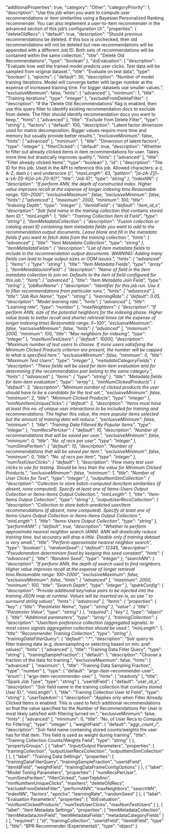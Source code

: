   "additionalProperties": true,
  "category": "Other",
  "categoryPriority": 1,
  "description": "Use this job when you want to compute user recommendations or item similarities using a Bayesian Personalized Ranking recommender. You can also implement a user-to-item recommender in the advanced section of this job’s configuration UI.",
  "properties": {
    "deleteOldRecs": {
      "default": true,
      "description": "Should previous recommendations be deleted. If this box is unchecked, then old recommendations will not be deleted but new recommendations will be appended with a different Job ID. Both sets of recommendations will be contained within the same collection.",
      "title": "Delete Old Recommendations",
      "type": "boolean"
    },
    "doEvaluation": {
      "description": "Evaluate how well the trained model predicts user clicks. Test data will be sampled from original dataset.",
      "title": "Evaluate on test data",
      "type": "boolean"
    },
    "epochs": {
      "default": 30,
      "description": "Number of model training iterations. Model will converge better with larger number at the expense of increased training time. For bigger datasets use smaller values.",
      "exclusiveMinimum": false,
      "hints": [
        "advanced"
      ],
      "minimum": 1,
      "title": "Training iterations",
      "type": "integer"
    },
    "excludeFromDeleteFilter": {
      "description": "If the 'Delete Old Recommendations' flag is enabled, then use this query filter to identify existing recommendation docs to exclude from delete. The filter should identify recommendation docs you want to keep.",
      "hints": [
        "advanced"
      ],
      "title": "Exclude from Delete Filter",
      "type": "string"
    },
    "factors": {
      "default": 100,
      "description": "Latent factor dimension used for matrix decomposition. Bigger values require more time and memory but usually provide better results.",
      "exclusiveMinimum": false,
      "hints": [
        "advanced"
      ],
      "minimum": 1,
      "title": "Dimension of latent factors",
      "type": "integer"
    },
    "filterClicked": {
      "default": true,
      "description": "Whether to filter out already clicked items in item recommendations for user. Takes more time but drastically improves quality.",
      "hints": [
        "advanced"
      ],
      "title": "Filter already clicked items",
      "type": "boolean"
    },
    "id": {
      "description": "The ID for this job. Used in the API to reference this job. Allowed characters: a-z, A-Z, dash (-) and underscore (_)",
      "maxLength": 63,
      "pattern": "[a-zA-Z][_\\-a-zA-Z0-9]*[a-zA-Z0-9]?",
      "title": "Job ID",
      "type": "string"
    },
    "indexNN": {
      "description": "If perform ANN, the depth of constructed index. Higher value improves recall at the expense of longer indexing time.Reasonable range: 100~2000",
      "exclusiveMaximum": false,
      "exclusiveMinimum": false,
      "hints": [
        "advanced"
      ],
      "maximum": 2000,
      "minimum": 100,
      "title": "Indexing Depth",
      "type": "integer"
    },
    "itemIdField": {
      "default": "item_id_s",
      "description": "Solr field name in the training collection that contains stored Item ID.",
      "minLength": 1,
      "title": "Training Collection Item Id Field",
      "type": "string"
    },
    "itemMetadataCollection": {
      "description": "Fusion collection or catalog asset ID containing item metadata fields you want to add to the recommendation output documents. Leave blank and fill in the metadata fields if you want to fetch data from the training collection.",
      "hints": [
        "advanced"
      ],
      "title": "Item Metadata Collection",
      "type": "string"
    },
    "itemMetadataFields": {
      "description": "List of item metadata fields to include in the recommendation output documents. WARNING: Adding many fields can lead to huge output sizes or OOM issues.",
      "hints": [
        "advanced"
      ],
      "items": {
        "type": "string"
      },
      "title": "Item Metadata Fields",
      "type": "array"
    },
    "itemMetadataJoinField": {
      "description": "Name of field in the item metadata collection to join on. Defaults to the item id field configured for this job.",
      "hints": [
        "advanced"
      ],
      "title": "Item Metadata Join Field",
      "type": "string"
    },
    "jobRunName": {
      "description": "Identifier for this job run. Use it to filter recommendations from particular runs.",
      "hints": [
        "advanced"
      ],
      "title": "Job Run Name",
      "type": "string"
    },
    "learningRate": {
      "default": 0.05,
      "description": "Model learning rate.",
      "hints": [
        "advanced"
      ],
      "title": "Learning rate",
      "type": "number"
    },
    "maxNeighbors": {
      "description": "If perform ANN, size of the potential neighbors for the indexing phase. Higher value leads to better recall and shorter retrieval times (at the expense of longer indexing time).Reasonable range: 5~100",
      "exclusiveMaximum": false,
      "exclusiveMinimum": false,
      "hints": [
        "advanced"
      ],
      "maximum": 2000,
      "minimum": 100,
      "title": "Max neighbors for indexing",
      "type": "integer"
    },
    "maxNumTestUsers": {
      "default": 10000,
      "description": "Maximum number of test users to choose. If more users satisfying the Minimum Clicked Products criterion are present, the number will be capped to what is specified here.",
      "exclusiveMinimum": false,
      "minimum": 0,
      "title": "Maximum Test Users",
      "type": "integer"
    },
    "metadataCategoryFields": {
      "description": "These fields will be used for item-item evaluation and for determining if the recommendation pair belong to the same category.",
      "hints": [
        "advanced"
      ],
      "items": {
        "type": "string"
      },
      "title": "Metadata fields for item-item evaluation",
      "type": "array"
    },
    "minNumClickedProducts": {
      "default": 3,
      "description": "Minimum number of clicked products the user should have to be a candidate for the test set.",
      "exclusiveMinimum": false,
      "minimum": 2,
      "title": "Minimum Clicked Products",
      "type": "integer"
    },
    "minNumItemUniqueClicks": {
      "default": 2,
      "description": "Items must have at least this no. of unique user interactions to be included for training and recommendations. The higher this value, the more popular items selected but the amount of training data will reduce.",
      "exclusiveMinimum": false,
      "minimum": 1,
      "title": "Training Data Filtered By Popular Items",
      "type": "integer"
    },
    "numRecsPerUser": {
      "default": 10,
      "description": "Number of recommendations that will be saved per user.",
      "exclusiveMinimum": false,
      "minimum": 0,
      "title": "No. of recs per user",
      "type": "integer"
    },
    "numSimsPerItem": {
      "default": 10,
      "description": "Number of recommendations that will be saved per item.",
      "exclusiveMinimum": false,
      "minimum": 0,
      "title": "No. of recs per item",
      "type": "integer"
    },
    "numTestUserClicks": {
      "default": 1,
      "description": "How many test user clicks to use for testing. Should be less than the value for Minimum Clicked Products.",
      "exclusiveMinimum": false,
      "minimum": 1,
      "title": "Number of User Clicks for Test",
      "type": "integer"
    },
    "outputItemSimCollection": {
      "description": "Collection to store batch-computed item/item similarities (if absent, none computed). Specify at least one of Items-Users Output Collection or Items-Items Output Collection.",
      "minLength": 1,
      "title": "Item-Items Output Collection",
      "type": "string"
    },
    "outputUserRecsCollection": {
      "description": "Collection to store batch-predicted user/item recommendations (if absent, none computed). Specify at least one of Items-Users Output Collection or Items-Items Output Collection.",
      "minLength": 1,
      "title": "Items-Users Output Collection",
      "type": "string"
    },
    "performANN": {
      "default": true,
      "description": "Whether to perform approximate nearest neighbor search (ANN). ANN will drastically reduce training time, but accuracy will drop a little. Disable only if training dataset is very small.",
      "title": "Perform approximate nearest neighbor search",
      "type": "boolean"
    },
    "randomSeed": {
      "default": 12345,
      "description": "Pseudorandom determinism fixed by keeping this seed constant",
      "hints": [
        "advanced"
      ],
      "title": "Random Seed",
      "type": "integer"
    },
    "searchNN": {
      "description": "If perform ANN, the depth of search used to find neighbors. Higher value improves recall at the expense of longer retrieval time.Reasonable range: 100~2000",
      "exclusiveMaximum": false,
      "exclusiveMinimum": false,
      "hints": [
        "advanced"
      ],
      "maximum": 2000,
      "minimum": 100,
      "title": "Search Depth",
      "type": "integer"
    },
    "sparkConfig": {
      "description": "Provide additional key/value pairs to be injected into the training JSON map at runtime. Values will be inserted as-is, so use \" to surround string values",
      "hints": [
        "advanced"
      ],
      "items": {
        "properties": {
          "key": {
            "title": "Parameter Name",
            "type": "string"
          },
          "value": {
            "title": "Parameter Value",
            "type": "string"
          }
        },
        "required": [
          "key"
        ],
        "type": "object"
      },
      "title": "Additional parameters",
      "type": "array"
    },
    "trainingCollection": {
      "description": "User/Item preference collection (aggregated signals). In most cases signals aggregation collection should be used.",
      "minLength": 1,
      "title": "Recommender Training Collection",
      "type": "string"
    },
    "trainingDataFilterQuery": {
      "default": "*:*",
      "description": "Solr query to filter training data (e.g. downsampling or selecting based on min. pref values)",
      "hints": [
        "advanced"
      ],
      "title": "Training Data Filter Query",
      "type": "string"
    },
    "trainingSampleFraction": {
      "default": 1,
      "description": "Choose a fraction of the data for training.",
      "exclusiveMaximum": false,
      "hints": [
        "advanced"
      ],
      "maximum": 1,
      "title": "Training Data Sampling Fraction",
      "type": "number"
    },
    "type": {
      "default": "argo-item-recommender-user",
      "enum": [
        "argo-item-recommender-user"
      ],
      "hints": [
        "readonly"
      ],
      "title": "Spark Job Type",
      "type": "string"
    },
    "userIdField": {
      "default": "user_id_s",
      "description": "Solr field name in the training collection that contains stored User ID.",
      "minLength": 1,
      "title": "Training Collection User Id Field",
      "type": "string"
    },
    "userTopkAnn": {
      "description": "Applies only when Filter Already Clicked Items is enabled. This is used to fetch additional recommendations so that the value specified for the Number of Recommendations Per User is most likely satisfied with filtering turned on.",
      "exclusiveMinimum": false,
      "hints": [
        "advanced"
      ],
      "minimum": 0,
      "title": "No. of User Recs to Compute for Filtering",
      "type": "integer"
    },
    "weightField": {
      "default": "aggr_count_i",
      "description": "Solr field name containing stored counts/weights the user has for that item. This field is used as weight during training",
      "title": "Training Collection Counts/Weights Field",
      "type": "string"
    }
  },
  "propertyGroups": [
    {
      "label": "Input/Output Parameters",
      "properties": [
        "trainingCollection",
        "outputUserRecsCollection",
        "outputItemSimCollection"
      ]
    },
    {
      "label": "Training Data Settings",
      "properties": [
        "trainingDataFilterQuery",
        "trainingSampleFraction",
        "userIdField",
        "itemIdField",
        "weightField",
        "trainingDataFrameConfigOptions"
      ]
    },
    {
      "label": "Model Tuning Parameters",
      "properties": [
        "numRecsPerUser",
        "numSimsPerItem",
        "filterClicked",
        "userTopkAnn",
        "minNumItemUniqueClicks",
        "maxIters",
        "deleteOldRecs",
        "excludeFromDeleteFilter",
        "performANN",
        "maxNeighbors",
        "searchNN",
        "indexNN",
        "factors",
        "epochs",
        "learningRate",
        "randomSeed"
      ]
    },
    {
      "label": "Evaluation Parameters",
      "properties": [
        "doEvaluation",
        "minNumClickedProducts",
        "numTestUserClicks",
        "maxNumTestUsers"
      ]
    },
    {
      "label": "Item Metadata Settings",
      "properties": [
        "itemMetadataCollection",
        "itemMetadataJoinField",
        "itemMetadataFields",
        "metadataCategoryFields"
      ]
    }
  ],
  "required": [
    "id",
    "trainingCollection",
    "userIdField",
    "itemIdField",
    "type"
  ],
  "title": "BPR Recommender (Experimental)",
  "type": "object"
}
